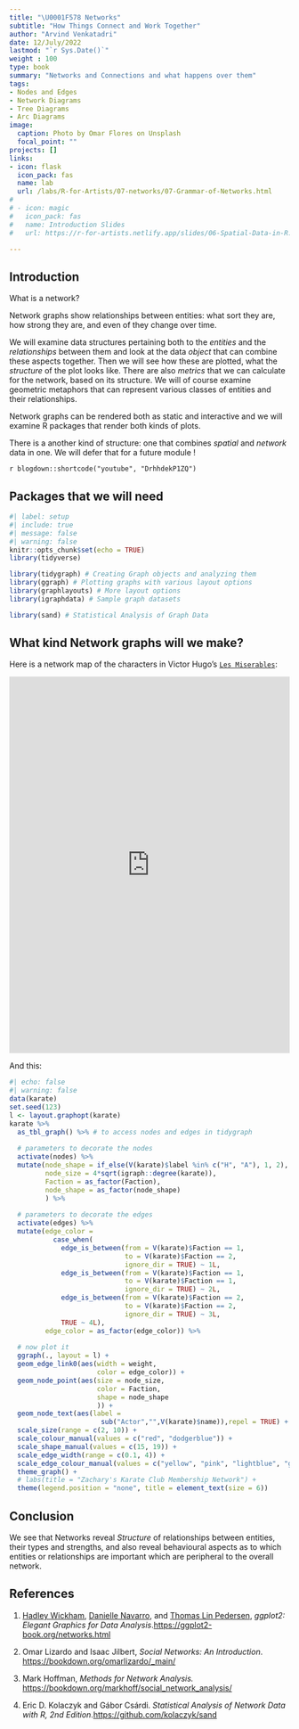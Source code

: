 ```yaml
---
title: "\U0001F578 Networks"
subtitle: "How Things Connect and Work Together"
author: "Arvind Venkatadri"
date: 12/July/2022
lastmod: "`r Sys.Date()`"
weight : 100
type: book
summary: "Networks and Connections and what happens over them"
tags:
- Nodes and Edges
- Network Diagrams
- Tree Diagrams
- Arc Diagrams
image:
  caption: Photo by Omar Flores on Unsplash
  focal_point: ""
projects: []
links:
- icon: flask
  icon_pack: fas
  name: lab
  url: /labs/R-for-Artists/07-networks/07-Grammar-of-Networks.html
#   
# - icon: magic
#   icon_pack: fas
#   name: Introduction Slides
#   url: https://r-for-artists.netlify.app/slides/06-Spatial-Data-in-R.html

---
```



## Introduction

What is a network?

Network graphs show relationships between entities: what sort they are,
how strong they are, and even of they change over time.

We will examine data structures pertaining both to the *entities* and
the *relationships* between them and look at the data *object* that can
combine these aspects together. Then we will see how these are plotted,
what the *structure* of the plot looks like. There are also *metrics*
that we can calculate for the network, based on its structure. We will
of course examine geometric metaphors that can represent various classes
of entities and their relationships.

Network graphs can be rendered both as static and interactive and we
will examine R packages that render both kinds of plots.

There is a another kind of structure: one that combines *spatial* and
*network* data in one. We will defer that for a future module !


`r blogdown::shortcode("youtube", "DrhhdekP1ZQ")`


## Packages that we will need


```r
#| label: setup
#| include: true
#| message: false
#| warning: false
knitr::opts_chunk$set(echo = TRUE)
library(tidyverse)

library(tidygraph) # Creating Graph objects and analyzing them
library(ggraph) # Plotting graphs with various layout options
library(graphlayouts) # More layout options
library(igraphdata) # Sample graph datasets

library(sand) # Statistical Analysis of Graph Data


```



## What kind Network graphs will we make?

Here is a network map of the characters in Victor Hugo's
[`Les Miserables`](https://www.gutenberg.org/files/135/135-h/135-h.htm):

<iframe width="100%" height="676" frameborder="0" src="https://observablehq.com/embed/@d3/force-directed-graph-canvas?cells=chart">

</iframe>

And this:

```r
#| echo: false
#| warning: false
data(karate)
set.seed(123)
l <- layout.graphopt(karate)
karate %>% 
  as_tbl_graph() %>% # to access nodes and edges in tidygraph
  
  # parameters to decorate the nodes
  activate(nodes) %>% 
  mutate(node_shape = if_else(V(karate)$label %in% c("H", "A"), 1, 2),
         node_size = 4*sqrt(igraph::degree(karate)),
         Faction = as_factor(Faction),
         node_shape = as_factor(node_shape)
         ) %>% 
  
  # parameters to decorate the edges
  activate(edges) %>%
  mutate(edge_color =
           case_when(
             edge_is_between(from = V(karate)$Faction == 1,
                             to = V(karate)$Faction == 2,
                             ignore_dir = TRUE) ~ 1L,
             edge_is_between(from = V(karate)$Faction == 1,
                             to = V(karate)$Faction == 1,
                             ignore_dir = TRUE) ~ 2L,
             edge_is_between(from = V(karate)$Faction == 2,
                             to = V(karate)$Faction == 2,
                             ignore_dir = TRUE) ~ 3L,
             TRUE ~ 4L),
         edge_color = as_factor(edge_color)) %>%
  
  # now plot it
  ggraph(., layout = l) +
  geom_edge_link0(aes(width = weight, 
                      color = edge_color)) + 
  geom_node_point(aes(size = node_size,
                      color = Faction,
                      shape = node_shape
                      )) +
  geom_node_text(aes(label = 
                       sub("Actor","",V(karate)$name)),repel = TRUE) + 
  scale_size(range = c(2, 10)) +
  scale_colour_manual(values = c("red", "dodgerblue")) +
  scale_shape_manual(values = c(15, 19)) +
  scale_edge_width(range = c(0.1, 4)) +
  scale_edge_colour_manual(values = c("yellow", "pink", "lightblue", "grey")) +
  theme_graph() +   
  # labs(title = "Zachary's Karate Club Membership Network") +
  theme(legend.position = "none", title = element_text(size = 6))


```

## Conclusion

We see that Networks reveal *Structure* of relationships between entities, their types and strengths, and also reveal behavioural aspects as to which entities or relationships are important which are peripheral to the overall network.

## References

1.  [Hadley Wickham](http://hadley.nz/), [Danielle
    Navarro](https://djnavarro.net/), and [Thomas Lin
    Pedersen](https://www.data-imaginist.com/), *ggplot2: Elegant Graphics for Data Analysis*.<https://ggplot2-book.org/networks.html>

2.  Omar Lizardo and Isaac Jilbert, *Social Networks: An Introduction*.
    <https://bookdown.org/omarlizardo/_main/>

3.  Mark Hoffman, *Methods for Network Analysis.*
    <https://bookdown.org/markhoff/social_network_analysis/>

4.  Eric D. Kolaczyk and Gábor Csárdi. *Statistical Analysis of Network Data with R, 2nd
    Edition*.<https://github.com/kolaczyk/sand>
    
    
